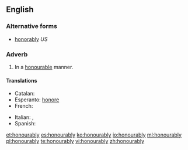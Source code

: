 ==English==

===Alternative forms===
* [[honorably]]  ''US''

===Adverb===
{{en-adv}}

# {{context|British}} In a [[honourable]] manner.

====Translations====
{{trans-top|in an honourable manner}}
* Catalan: {{t-|ca|honorablement}}
* Esperanto: [[honore]]
* French: {{t+|fr|honorablement}}
{{trans-mid}}
* Italian: {{t+|it|onorevolmente}}, {{t+|it|onorabilmente}}
* Spanish: {{t-|es|honorablemente}}
{{trans-bottom}}

[[et:honourably]]
[[es:honourably]]
[[ko:honourably]]
[[io:honourably]]
[[ml:honourably]]
[[pl:honourably]]
[[te:honourably]]
[[vi:honourably]]
[[zh:honourably]]